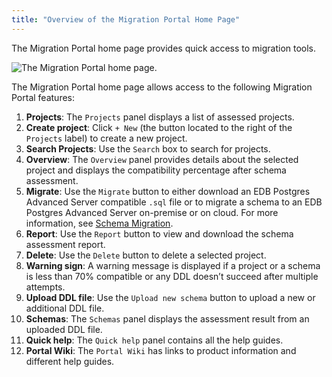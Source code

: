 ```yaml
---
title: "Overview of the Migration Portal Home Page"
---
```


<div id="mp_overview_home" class="registered_link"></div>

The Migration Portal home page provides quick access to migration tools.

![The Migration Portal home page.](../images/mp_overview_home.png)

The Migration Portal home page allows access to the following Migration Portal features:

1.  **Projects**: The `Projects` panel displays a list of assessed projects.
2.  **Create project**: Click `+ New` (the button located to the right of the `Projects` label) to create a new project.
3.  **Search Projects**: Use the `Search` box to search for projects.
4.  **Overview**: The `Overview` panel provides details about the selected project and displays the compatibility percentage after schema assessment.
5.  **Migrate**: Use the `Migrate` button to either download an EDB Postgres Advanced Server compatible `.sql` file or to migrate a schema to an EDB Postgres Advanced Server on-premise or on cloud. For more information, see [Schema Migration](../04_mp_migrating_database/03_mp_schema_migration/#mp_schema_migration).
6.  **Report**: Use the `Report` button to view and download the schema assessment report.
7.  **Delete**: Use the `Delete` button to delete a selected project.
8.  **Warning sign**: A warning message is displayed if a project or a schema is less than 70% compatible or any DDL doesn’t succeed after multiple attempts.
9.  **Upload DDL file**: Use the `Upload new schema` button to upload a new or additional DDL file.
10. **Schemas**: The `Schemas` panel displays the assessment result from an uploaded DDL file.
11. **Quick help**: The `Quick help` panel contains all the help guides.
12. **Portal Wiki**: The `Portal Wiki` has links to product information and different help guides.
